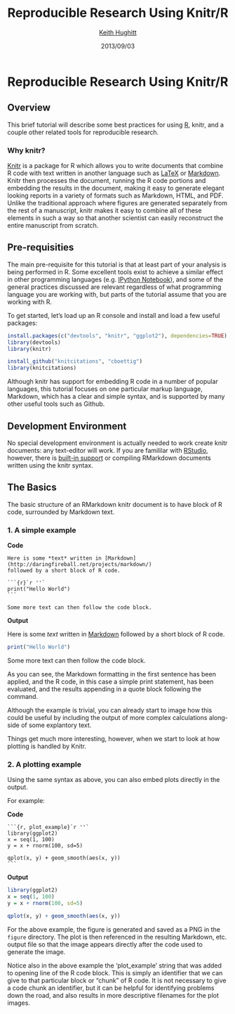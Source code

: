 % Reproducible Research Using Knitr/R
% [Keith Hughitt](mailto:khughitt@umd.edu)
% 2013/09/03

Reproducible Research Using Knitr/R
===================================

Overview
--------

This brief tutorial will describe some best practices for using [R](http://www.r-project.org/),
knitr, and a couple other related tools for reproducible research.

### Why knitr?
[Knitr](http://yihui.name/knitr/) is a package for R which allows you to write
documents that combine R code with text written in another language such as
[LaTeX](http://www.latex-project.org/) or [Markdown](http://daringfireball.net/projects/markdown/).
Knitr then processes the document, running the R code portions and embedding
the results in the document, making it easy to generate elegant looking reports
in a variety of formats such as Markdown, HTML, and PDF. Unlike the traditional
approach where figures are generated separately from the rest of a manuscript,
knitr makes it easy to combine all of these elements in such a way so that
another scientist can easily reconstruct the entire manuscript from scratch.

Pre-requisities
---------------

The main pre-requisite for this tutorial is that at least part of your analysis
is being performed in R. Some excellent tools exist to achieve a similar effect
in other programming languages (e.g. [IPython Notebook](http://www.youtube.com/watch?v=F4rFuIb1Ie4)),
and some of the general practices discussed are relevant regardless of what
programming language you are working with, but parts of the tutorial assume
that you are working with R.

To get started, let's load up an R console and install and load a few useful
packages:

```r
install.packages(c("devtools", "knitr", "ggplot2"), dependencies=TRUE)
library(devtools)
library(knitr)

install_github("knitcitations", "cboettig")
library(knitcitations)
```
Although knitr has support for embedding R code in a number of popular
languages, this tutorial focuses on one particular markup language, Markdown,
which has a clear and simple syntax, and is supported by many other useful
tools such as Github.

Development Environment
-----------------------
No special development environment is actually needed to work create knitr
documents: any text-editor will work. If you are famililar with [RStudio](http://www.rstudio.com),
however, there is [built-in support](http://www.rstudio.com/ide/docs/authoring/using_markdown)
or compiling RMarkdown documents written using the knitr syntax.

The Basics
----------

The basic structure of an RMarkdown knitr document is to have block of R code,
surrounded by Markdown text.

### 1. A simple example

**Code**

    Here is some *text* written in [Markdown](http://daringfireball.net/projects/markdown/)
    followed by a short block of R code.
    
    ```{r}`r ''`
    print("Hello World")
    ```
    
    Some more text can then follow the code block.

**Output**

Here is some *text* written in [Markdown](http://daringfireball.net/projects/markdown/)
followed by a short block of R code.

```r
print("Hello World")
```

Some more text can then follow the code block.

As you can see, the Markdown formatting in the first sentence has been applied,
and the R code, in this case a simple print statement, has been evaluated, and
the results appending in a quote block following the command.

Although the example is trivial, you can already start to image how this could
be useful by including the output of more complex calculations along-side of
some explantory text.

Things get much more interesting, however, when we start to look at how
plotting is handled by Knitr.

### 2. A plotting example

Using the same syntax as above, you can also embed plots directly in the output.

For example:

**Code**

    ```{r, plot_example}`r ''`
    library(ggplot2)
    x = seq(1, 100)
    y = x + rnorm(100, sd=5)

    qplot(x, y) + geom_smooth(aes(x, y))
    ```
**Output**

```r
library(ggplot2)
x = seq(1, 100)
y = x + rnorm(100, sd=5)

qplot(x, y) + geom_smooth(aes(x, y))
```

For the above example, the figure is generated and saved as a PNG in the
`figure` directory. The plot is then referenced in the resulting Markdown, etc.
output file so that the image appears directly after the code used to generate
the image.

Notice also in the above example the 'plot_example' string that was added to
opening line of the R code block. This is simply an identifier that we can
give to that particular block or "chunk" of R code. It is not necessary to
give a code chunk an identifier, but it can be helpful for identifying problems
down the road, and also results in more descriptive filenames for the plot
images.


